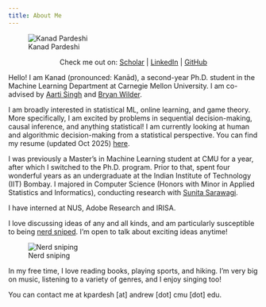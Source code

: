 ```yaml
---
title: About Me
---
```


![Kanad Pardeshi](./assets/img/kanad_pardeshi_headshot.jpg)

<div style="width: 100%; margin: 0 auto; text-align: center;">
Check me out on: <i class="fa-brands fa-google-scholar"></i><a href="https://scholar.google.com/citations?user=gqcZsEAAAAAJ&hl=en"></i>Scholar</a> | <i class="fa-brands fa-linkedin"></i><a href="https://www.linkedin.com/in/kanad-pardeshi/">LinkedIn</a> | <i class="fa-brands fa-github"></i><a href="https://github.com/KanPard005">GitHub</a>
</div>


Hello! I am Kanad (pronounced: Kanād), a second-year Ph.D. student in the Machine Learning Department at Carnegie Mellon University. I am co-advised by [Aarti Singh](http://www.cs.cmu.edu/~aarti/) and [Bryan Wilder](https://bryanwilder.github.io/).

I am broadly interested in statistical ML, online learning, and game theory. More specifically, I am excited by problems in sequential decision-making, causal inference, and anything statistical! I am currently looking at human and algorithmic decision-making from a statistical perspective. You can find my resume (updated Oct 2025) [here](./assets/pdfs/kanad_onepage.pdf). 

I was previously a Master's in Machine Learning student at CMU for a year, after which I switched to the Ph.D. program. Prior to that, spent four wonderful years as an undergraduate at the Indian Institute of Technology (IIT) Bombay. I majored in Computer Science (Honors with Minor in Applied Statistics and Informatics), conducting research with [Sunita Sarawagi](https://www.cse.iitb.ac.in/~sunita/).

I have interned at NUS, Adobe Research and IRISA.

I love discussing ideas of any and all kinds, and am particularly susceptible to being [nerd sniped](https://xkcd.com/356/). I'm open to talk about exciting ideas anytime!

![Nerd sniping](https://imgs.xkcd.com/comics/nerd_sniping.png)

In my free time, I love reading books, playing sports, and hiking. I'm very big on music, listening to a variety of genres, and I enjoy singing too!

You can contact me at kpardesh [at] andrew [dot] cmu [dot] edu.

